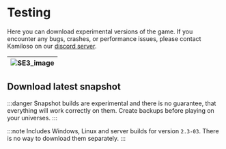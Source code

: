 
# Testing

Here you can download experimental versions of the game.
If you encounter any bugs, crashes, or performance issues, please contact Kamiloso
on our [discord server](https://discord.gg/e4ppBTRKhg).

| ![SE3_image](../../static/img/pages/testing.png) |
| -------------------------------------------- |

## Download latest snapshot

:::danger
Snapshot builds are experimental and there is no guarantee, that everything
will work correctly on them. Create backups before playing on your universes.
:::

:::note
Includes Windows, Linux and server builds for version `2.3-03`. There is no way to download them separately.
:::

<DownloadButton text="Download (.zip)" url="https://github.com/Kamiloso/DownloadableFiles/raw/main/SE3-Snapshot-2.3-03.zip" />
<DownloadButton text="Download (.tar.gz)" url="https://github.com/Kamiloso/DownloadableFiles/raw/main/SE3-Snapshot-2.3-03.tar.gz" />
